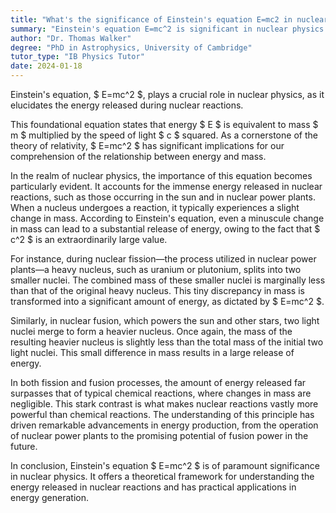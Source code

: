 ```yaml
---
title: "What's the significance of Einstein's equation E=mc2 in nuclear physics?"
summary: "Einstein's equation E=mc^2 is significant in nuclear physics as it explains the energy released in nuclear reactions."
author: "Dr. Thomas Walker"
degree: "PhD in Astrophysics, University of Cambridge"
tutor_type: "IB Physics Tutor"
date: 2024-01-18
---
```


Einstein's equation, $ E=mc^2 $, plays a crucial role in nuclear physics, as it elucidates the energy released during nuclear reactions.

This foundational equation states that energy $ E $ is equivalent to mass $ m $ multiplied by the speed of light $ c $ squared. As a cornerstone of the theory of relativity, $ E=mc^2 $ has significant implications for our comprehension of the relationship between energy and mass.

In the realm of nuclear physics, the importance of this equation becomes particularly evident. It accounts for the immense energy released in nuclear reactions, such as those occurring in the sun and in nuclear power plants. When a nucleus undergoes a reaction, it typically experiences a slight change in mass. According to Einstein's equation, even a minuscule change in mass can lead to a substantial release of energy, owing to the fact that $ c^2 $ is an extraordinarily large value.

For instance, during nuclear fission—the process utilized in nuclear power plants—a heavy nucleus, such as uranium or plutonium, splits into two smaller nuclei. The combined mass of these smaller nuclei is marginally less than that of the original heavy nucleus. This tiny discrepancy in mass is transformed into a significant amount of energy, as dictated by $ E=mc^2 $.

Similarly, in nuclear fusion, which powers the sun and other stars, two light nuclei merge to form a heavier nucleus. Once again, the mass of the resulting heavier nucleus is slightly less than the total mass of the initial two light nuclei. This small difference in mass results in a large release of energy.

In both fission and fusion processes, the amount of energy released far surpasses that of typical chemical reactions, where changes in mass are negligible. This stark contrast is what makes nuclear reactions vastly more powerful than chemical reactions. The understanding of this principle has driven remarkable advancements in energy production, from the operation of nuclear power plants to the promising potential of fusion power in the future.

In conclusion, Einstein's equation $ E=mc^2 $ is of paramount significance in nuclear physics. It offers a theoretical framework for understanding the energy released in nuclear reactions and has practical applications in energy generation.
    